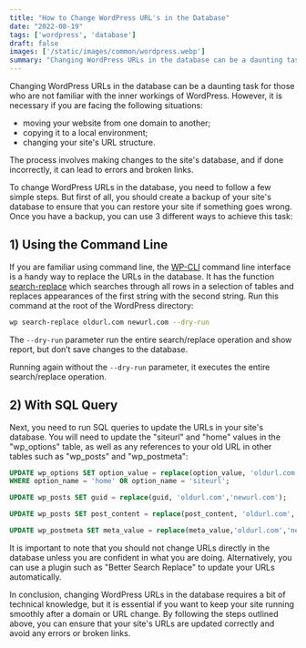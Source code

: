 ```yaml
---
title: "How to Change WordPress URL's in the Database"
date: "2022-08-19"
tags: ['wordpress', 'database']
draft: false
images: ['/static/images/common/wordpress.webp']
summary: "Changing WordPress URLs in the database can be a daunting task for those who are not familiar with the inner workings of WordPress. However, it is necessary if you are moving your website from one domain to another."
---
```


Changing WordPress URLs in the database can be a daunting task for those who are not familiar with the inner workings of WordPress. However, it is necessary if you are facing the following situations:
- moving your website from one domain to another;
- copying it to a local environment;
- changing your site's URL structure.

The process involves making changes to the site's database, and if done incorrectly, it can lead to errors and broken links.

To change WordPress URLs in the database, you need to follow a few simple steps. But first of all, you should create a backup of your site's database to ensure that you can restore your site if something goes wrong. Once you have a backup, you can use 3 different ways to achieve this task:

## 1) Using the Command Line

If you are familiar using command line, the [WP-CLI](https://wp-cli.org/) command line interface is a handy way to replace the URLs in the database. It has the function [search-replace](https://developer.wordpress.org/cli/commands/search-replace/) which searches through all rows in a selection of tables and replaces appearances of the first string with the second string. Run this command at the root of the WordPress directory:

```bash
wp search-replace oldurl.com newurl.com --dry-run
```

The `--dry-run` parameter run the entire search/replace operation and show report, but don’t save changes to the database.

Running again without the `--dry-run` parameter, it executes the entire search/replace operation.

## 2) With SQL Query

Next, you need to run SQL queries to update the URLs in your site's database. You will need to update the "siteurl" and "home" values in the "wp_options" table, as well as any references to your old URL in other tables such as "wp_posts" and "wp_postmeta":

```sql
UPDATE wp_options SET option_value = replace(option_value, 'oldurl.com', 'newurl.com')
WHERE option_name = 'home' OR option_name = 'siteurl';

UPDATE wp_posts SET guid = replace(guid, 'oldurl.com','newurl.com');

UPDATE wp_posts SET post_content = replace(post_content, 'oldurl.com', 'newurl.com');

UPDATE wp_postmeta SET meta_value = replace(meta_value,'oldurl.com','newurl.com');
```

It is important to note that you should not change URLs directly in the database unless you are confident in what you are doing. Alternatively, you can use a plugin such as "Better Search Replace" to update your URLs automatically.

In conclusion, changing WordPress URLs in the database requires a bit of technical knowledge, but it is essential if you want to keep your site running smoothly after a domain or URL change. By following the steps outlined above, you can ensure that your site's URLs are updated correctly and avoid any errors or broken links.